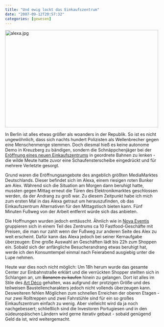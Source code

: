 ```yaml
---
title: "Und ewig lockt das Einkaufszentrum"
date: "2007-09-12T20:57:32"
categories: [gewesen]
---
```


<img src='/blog/wp-content/uploads/2007/09/alexa.jpg' alt='alexa.jpg' width="500" height="318"/>

In Berlin ist alles etwas größer als woanders in der Republik. So ist es nicht ungewöhnlich, dass sich nachts hundert Polizisten als Wellenbrecher gegen eine Menschenmenge stemmen. Doch diesmal hieß es keine autonome Demo in Kreuzberg zu bändigen, sondern die Schnäppchenjäger bei der [Eröffnung eines neuen Einkaufszentrums](http://www.tagesspiegel.de/berlin/Stadtleben-Alexa-Eroeffnung-Gedraenge;art125,2377924) in geordnete Bahnen zu lenken - die wilde Meute hatte zuvor eine Schaufensterscheibe eingedrückt und für mehrere Verletzte gesorgt.

Grund waren die Eröffnungsangebote des angeblich größten MediaMarktes Deutschlands. Dieser befindet sich im Alexa, einem riesigen roten Bunker am Alex. Während sich die Situation am Morgen dann beruhigt hatte, mussten gegen Mittag erneut die Türen des Elektronikmarktes geschlossen werden, da der Andrang zu groß war. Zu diesem Zeitpunkt habe ich mich zum ersten Mal in das Alexa getraut um herauszufinden, ob das Einkaufszentrum Alternativen für den Mittagstisch bieten kann. Fünf Minuten Fußweg von der Arbeit entfernt würde sich das anbieten.

Die Hoffnungen wurden jedoch enttäuscht. Ähnlich wie in [Nova Eventis](http://www.nova-eventis.de/) gruppieren sich in einem Teil des Zentrums ca 10 Fastfood-Geschäfte mit Preisen, die man nur zahlt wenn der Fußweg zur anderen Seite des Alex zu weit erscheint. Dafür kann das Alexa jedoch bei seiner Kernaufgabe überzeugen: Eine große Auswahl an Geschäften lädt bis 22h zum Shoppen ein. Sobald sich der anfängliche Besucherandrang etwas beruhigt hat, werde ich den Konsumtempel einmal nach Feierabend ausgiebig unter die Lupe nehmen.

Heute war dies noch nicht möglich: Um 18h herum wurde das gesamte Center zur Einbahnstraße erklärt und die verrückten Shopper stellten sich in Schlangen an, um <del datetime="2007-09-12T19:18:19+00:00">Bananen zu kaufen</del> hinein zu gelangen. Dort ist alles im Stile des [Art Déco](http://de.wikipedia.org/wiki/Art_Déco) gehalten, was aufgrund der protzigen Größe und des teilweisen Baustellencharakters jedoch nicht vollends überzeugen kann. Desweiteren fehlen Möglichen zum schnellen Erreichen der oberen Etagen - nur zwei Rolltreppen und zwei Fahrstühle sind für ein so großes Einkaufszentrum einfach zu wenig. Aber vielleicht wird da ja noch nachgebessert; schließlich sind die Investoren Portugiesen und in den südeuropäischen Ländern wird gerne iterativ gebaut - sobald genügend Geld da ist, wird weitergemacht.
